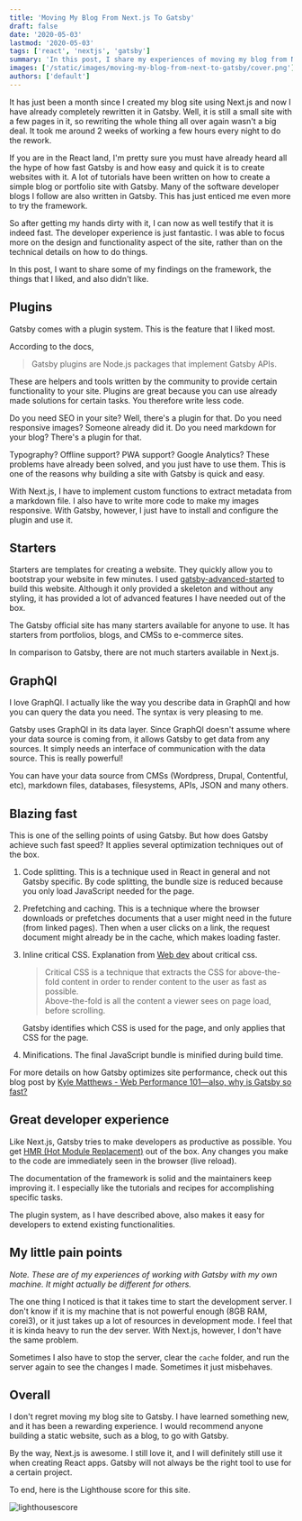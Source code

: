 ```yaml
---
title: 'Moving My Blog From Next.js To Gatsby'
draft: false
date: '2020-05-03'
lastmod: '2020-05-03'
tags: ['react', 'nextjs', 'gatsby']
summary: 'In this post, I share my experiences of moving my blog from Next.js to Gatsby.'
images: ['/static/images/moving-my-blog-from-next-to-gatsby/cover.png']
authors: ['default']
---
```


It has just been a month since I created my blog site using Next.js and now I have already completely rewritten it in Gatsby. Well, it is still a small site with a few pages in it, so rewriting the whole thing all over again wasn't a big deal. It took me around 2 weeks of working a few hours every night to do the rework.

If you are in the React land, I'm pretty sure you must have already heard all the hype of how fast Gatsby is and how easy and quick it is to create websites with it. A lot of tutorials have been written on how to create a simple blog or portfolio site with Gatsby. Many of the software developer blogs I follow are also written in Gatsby. This has just enticed me even more to try the framework.

So after getting my hands dirty with it, I can now as well testify that it is indeed fast. The developer experience is just fantastic. I was able to focus more on the design and functionality aspect of the site, rather than on the technical details on how to do things.

In this post, I want to share some of my findings on the framework, the things that I liked, and also didn't like.

## Plugins

Gatsby comes with a plugin system. This is the feature that I liked most.

According to the docs,

> Gatsby plugins are Node.js packages that implement Gatsby APIs.

These are helpers and tools written by the community to provide certain functionality to your site. Plugins are great because you can use already made solutions for certain tasks. You therefore write less code.

Do you need SEO in your site? Well, there's a plugin for that. Do you need responsive images? Someone already did it. Do you need markdown for your blog? There's a plugin for that.

Typography? Offline support? PWA support? Google Analytics? These problems have already been solved, and you just have to use them. This is one of the reasons why building a site with Gatsby is quick and easy.

With Next.js, I have to implement custom functions to extract metadata from a markdown file. I also have to write more code to make my images responsive. With Gatsby, however, I just have to install and configure the plugin and use it.

## Starters

Starters are templates for creating a website. They quickly allow you to bootstrap your website in few minutes. I used [gatsby-advanced-started](https://www.gatsbyjs.org/starters/Vagr9K/gatsby-advanced-starter/) to build this website. Although it only provided a skeleton and without any styling, it has provided a lot of advanced features I have needed out of the box.

The Gatsby official site has many starters available for anyone to use. It has starters from portfolios, blogs, and CMSs to e-commerce sites.

In comparison to Gatsby, there are not much starters available in Next.js.

## GraphQl

I love GraphQl. I actually like the way you describe data in GraphQl and how you can query the data you need. The syntax is very pleasing to me.

Gatsby uses GraphQl in its data layer. Since GraphQl doesn't assume where your data source is coming from, it allows Gatsby to get data from any sources. It simply needs an interface of communication with the data source. This is really powerful!

You can have your data source from CMSs (Wordpress, Drupal, Contentful, etc), markdown files, databases, filesystems, APIs, JSON and many others.

## Blazing fast

This is one of the selling points of using Gatsby. But how does Gatsby achieve such fast speed?
It applies several optimization techniques out of the box.

1.  Code splitting. This is a technique used in React in general and not Gatsby specific. By code splitting, the bundle size is reduced because you only load JavaScript needed for the page.
2.  Prefetching and caching. This is a technique where the browser downloads or prefetches documents that a user might need in the future (from linked pages). Then when a user clicks on a link, the request document might already be in the cache, which makes loading faster.
3.  Inline critical CSS. Explanation from [Web dev](https://web.dev/extract-critical-css/) about critical css.

    > Critical CSS is a technique that extracts the CSS for above-the-fold content in order to render content to the user as fast as possible.<br/>
    > Above-the-fold is all the content a viewer sees on page load, before scrolling.

    Gatsby identifies which CSS is used for the page, and only applies that CSS for the page.

4.  Minifications. The final JavaScript bundle is minified during build time.

For more details on how Gatsby optimizes site performance, check out this blog post by [Kyle Matthews - Web Performance 101—also, why is Gatsby so fast?](https://www.gatsbyjs.org/blog/2017-09-13-why-is-gatsby-so-fast/)

## Great developer experience

Like Next.js, Gatsby tries to make developers as productive as possible. You get [HMR (Hot Module Replacement)](https://webpack.js.org/concepts/hot-module-replacement/) out of the box. Any changes you make to the code are immediately seen in the browser (live reload).

The documentation of the framework is solid and the maintainers keep improving it. I especially like the tutorials and recipes for accomplishing specific tasks.

The plugin system, as I have described above, also makes it easy for developers to extend existing functionalities.

## My little pain points

_Note. These are of my experiences of working with Gatsby with my own machine. It might actually be different for others._

The one thing I noticed is that it takes time to start the development server. I don't know if it is my machine that is not powerful enough (8GB RAM, corei3), or it just takes up a lot of resources in development mode. I feel that it is kinda heavy to run the dev server. With Next.js, however, I don't have the same problem.

Sometimes I also have to stop the server, clear the `cache` folder, and run the server again to see the changes I made. Sometimes it just misbehaves.

## Overall

I don't regret moving my blog site to Gatsby. I have learned something new, and it has been a rewarding experience. I would recommend anyone building a static website, such as a blog, to go with Gatsby.

By the way, Next.js is awesome. I still love it, and I will definitely still use it when creating React apps. Gatsby will not always be the right tool to use for a certain project.

To end, here is the Lighthouse score for this site.

![lighthousescore](/static/images/moving-my-blog-from-next-to-gatsby/lighthouse-report.png)
